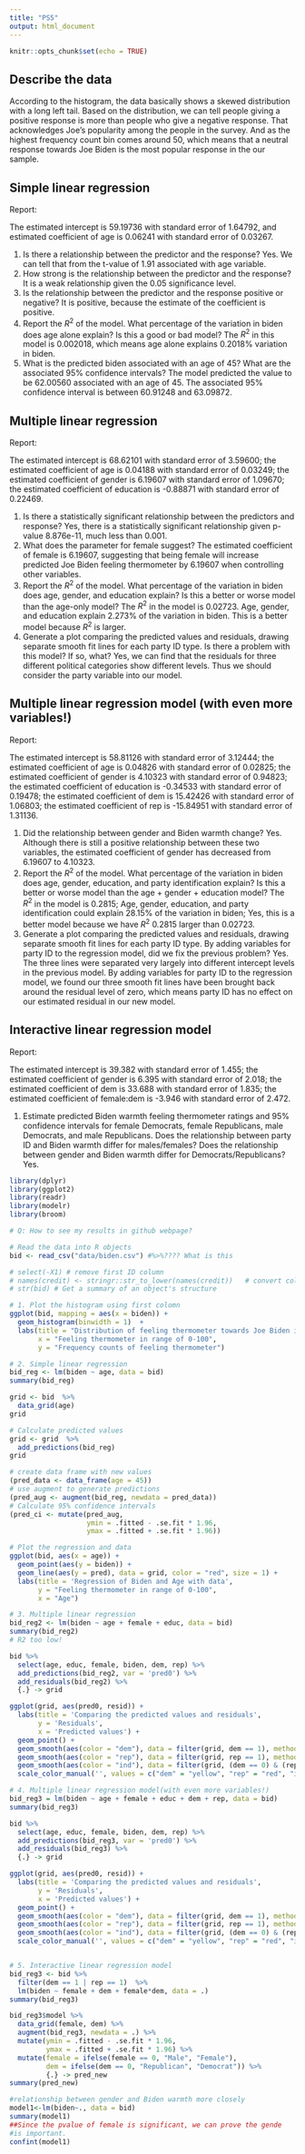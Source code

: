 ```yaml
---
title: "PS5"
output: html_document
---
```


```r
knitr::opts_chunk$set(echo = TRUE)
```

## Describe the data

According to the histogram, the data basically shows a skewed distribution with a long left tail. Based on the distribution, we can tell people giving a positive response is more than people who give a negative response. That acknowledges Joe’s popularity among the people in the survey. And as the highest frequency count bin comes around 50, which means that a neutral response towards Joe Biden is the most popular response in the our sample. 

## Simple linear regression

Report: 

The estimated intercept is 59.19736 with standard error of 1.64792, and estimated coefficient of age is 0.06241 with standard error of 0.03267.


1. Is there a relationship between the predictor and the response?
Yes. We can tell that from the t-value of 1.91 associated with age variable.
2. How strong is the relationship between the predictor and the response?
It is a weak relationship given the 0.05 significance level.
3. Is the relationship between the predictor and the response positive or negative?
It is positive, because the estimate of the coefficient is positive.
4. Report the $R^2$ of the model. What percentage of the variation in biden does age alone explain? Is this a good or bad model?
The $R^2$ in this model is  0.002018, which means age alone explains 0.2018% variation in biden.
5. What is the predicted biden associated with an age of 45? What are the associated 95% confidence intervals?
The model predicted the value to be 62.00560 associated with an age of 45. The associated 95% confidence interval is between 60.91248 and 63.09872.

## Multiple linear regression

Report: 

The estimated intercept is 68.62101 with standard error of 3.59600; the estimated coefficient of age is 0.04188 with standard error of 0.03249; the estimated coefficient of gender is 6.19607 with standard error of 1.09670; the estimated coefficient of education is -0.88871 with standard error of 0.22469.


1. Is there a statistically significant relationship between the predictors and response?
Yes, there is a statistically significant relationship given p-value 8.876e-11, much less than 0.001.
2. What does the parameter for female suggest?
The estimated coefficient of female is 6.19607, suggesting that being female will increase predicted Joe Biden feeling thermometer by 6.19607 when controlling other variables.
3. Report the $R^2$ of the model. What percentage of the variation in biden does age, gender, and education explain? Is this a better or worse model than the age-only model?
The $R^2$ in the model is 0.02723. Age, gender, and education explain 2.273% of the variation in biden. This is a better model because $R^2$ is larger.
4. Generate a plot comparing the predicted values and residuals, drawing separate smooth fit lines for each party ID type. Is there a problem with this model? If so, what?
Yes, we can find that the residuals for three different political categories show different levels. Thus we should consider the party variable into our model.

## Multiple linear regression model (with even more variables!) 


Report:

The estimated intercept is 58.81126 with standard error of 3.12444; the estimated coefficient of age is 0.04826 with standard error of 0.02825; the estimated coefficient of gender is 4.10323 with standard error of 0.94823; the estimated coefficient of education is -0.34533 with standard error of 0.19478; the estimated coefficient of dem is 15.42426 with standard error of 1.06803; the estimated coefficient of rep is -15.84951 with standard error of 1.31136.

1. Did the relationship between gender and Biden warmth change?
Yes. Although there is still a positive relationship between these two variables, the estimated coefficient of gender has decreased from 6.19607 to 4.10323.
2. Report the $R^2$ of the model. What percentage of the variation in biden does age, gender, education, and party identification explain? Is this a better or worse model than the age + gender + education model?
The $R^2$ in the model is 0.2815; Age, gender, education, and party identification could explain 28.15% of the variation in biden; Yes, this is a better model because we have $R^2$ 0.2815 larger than 0.02723.
3. Generate a plot comparing the predicted values and residuals, drawing separate smooth fit lines for each party ID type. By adding variables for party ID to the regression model, did we fix the previous problem?
Yes. The three lines were separated very largely into different intercept levels in the previous model. By adding variables for party ID to the regression model, we found our three smooth fit lines have been brought back around the residual level of zero, which means party ID has no effect on our estimated residual in our new model.

## Interactive linear regression model

Report:

The estimated intercept is 39.382 with standard error of 1.455; the estimated coefficient of gender is 6.395 with standard error of 2.018; the estimated coefficient of dem is 33.688 with standard error of 1.835; the estimated coefficient of female:dem is -3.946 with standard error of 2.472.


1. Estimate predicted Biden warmth feeling thermometer ratings and 95% confidence intervals for female Democrats, female Republicans, male Democrats, and male Republicans. Does the relationship between party ID and Biden warmth differ for males/females? Does the relationship between gender and Biden warmth differ for Democrats/Republicans?
Yes. 



```r
library(dplyr)
library(ggplot2)
library(readr)
library(modelr)
library(broom)

# Q: How to see my results in github webpage?

# Read the data into R objects
bid <- read_csv("data/biden.csv") #%>%???? What is this

# select(-X1) # remove first ID column
# names(credit) <- stringr::str_to_lower(names(credit))   # convert column names to lowercase
# str(bid) # Get a summary of an object's structure

# 1. Plot the histogram using first colomn
ggplot(bid, mapping = aes(x = biden)) +
  geom_histogram(binwidth = 1)  +
  labs(title = "Distribution of feeling thermometer towards Joe Biden in 2008 ANES",
       x = "Feeling thermometer in range of 0-100",
       y = "Frequency counts of feeling thermometer")

# 2. Simple linear regression
bid_reg <- lm(biden ~ age, data = bid)
summary(bid_reg)

grid <- bid  %>% 
  data_grid(age) 
grid

# Calculate predicted values
grid <- grid  %>% 
  add_predictions(bid_reg) 
grid

# create data frame with new values
(pred_data <- data_frame(age = 45))
# use augment to generate predictions
(pred_aug <- augment(bid_reg, newdata = pred_data))
# Calculate 95% confidence intervals
(pred_ci <- mutate(pred_aug,
                   ymin = .fitted - .se.fit * 1.96,
                   ymax = .fitted + .se.fit * 1.96))

# Plot the regression and data
ggplot(bid, aes(x = age)) +
  geom_point(aes(y = biden)) +
  geom_line(aes(y = pred), data = grid, color = "red", size = 1) +
  labs(title = 'Regression of Biden and Age with data',
       y = "Feeling thermometer in range of 0-100",
       x = "Age") 

# 3. Multiple linear regression
bid_reg2 <- lm(biden ~ age + female + educ, data = bid)
summary(bid_reg2)
# R2 too low!

bid %>% 
  select(age, educ, female, biden, dem, rep) %>%
  add_predictions(bid_reg2, var = 'pred0') %>%
  add_residuals(bid_reg2) %>%
  {.} -> grid

ggplot(grid, aes(pred0, resid)) +
  labs(title = 'Comparing the predicted values and residuals',
       y = 'Residuals',
       x = 'Predicted values') +
  geom_point() +
  geom_smooth(aes(color = "dem"), data = filter(grid, dem == 1), method = lm) +
  geom_smooth(aes(color = "rep"), data = filter(grid, rep == 1), method = lm) +
  geom_smooth(aes(color = "ind"), data = filter(grid, (dem == 0) & (rep == 0)), method = lm) +
  scale_color_manual('', values = c("dem" = "yellow", "rep" = "red", "ind" = "green"))

# 4. Multiple linear regression model(with even more variables!) 
bid_reg3 = lm(biden ~ age + female + educ + dem + rep, data = bid)
summary(bid_reg3)

bid %>%
  select(age, educ, female, biden, dem, rep) %>%
  add_predictions(bid_reg3, var = 'pred0') %>%
  add_residuals(bid_reg3) %>%
  {.} -> grid

ggplot(grid, aes(pred0, resid)) +
  labs(title = 'Comparing the predicted values and residuals',
       y = 'Residuals',
       x = 'Predicted values') +
  geom_point() +
  geom_smooth(aes(color = "dem"), data = filter(grid, dem == 1), method = lm) +
  geom_smooth(aes(color = "rep"), data = filter(grid, rep == 1), method = lm) +
  geom_smooth(aes(color = "ind"), data = filter(grid, (dem == 0) & (rep == 0)), method = lm) +
  scale_color_manual('', values = c("dem" = "yellow", "rep" = "red", "ind" = "green"))


# 5. Interactive linear regression model
bid_reg3 <- bid %>% 
  filter(dem == 1 | rep == 1)  %>%
  lm(biden ~ female + dem + female*dem, data = .)
summary(bid_reg3)

bid_reg3$model %>%
  data_grid(female, dem) %>%
  augment(bid_reg3, newdata = .) %>%
  mutate(ymin = .fitted - .se.fit * 1.96,
         ymax = .fitted + .se.fit * 1.96) %>%
  mutate(female = ifelse(female == 0, "Male", "Female"),
         dem = ifelse(dem == 0, "Republican", "Democrat")) %>%
         {.} -> pred_new
summary(pred_new)

#relationship between gender and Biden warmth more closely
model1<-lm(biden~., data = bid)
summary(model1)
##Since the pvalue of female is significant, we can prove the gende
#is important.
confint(model1)





```

